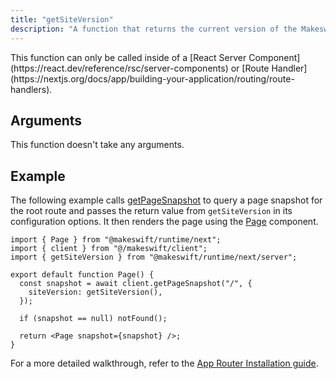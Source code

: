 ```yaml
---
title: "getSiteVersion"
description: "A function that returns the current version of the Makeswift site. This function is currently only used when calling `getPageSnapshot` when using **App Router** in Next.js."
---
```


<Warning>
  This function can only be called inside of a [React Server
  Component](https://react.dev/reference/rsc/server-components) or [Route
  Handler](https://nextjs.org/docs/app/building-your-application/routing/route-handlers).
</Warning>

## Arguments

This function doesn't take any arguments.

## Example

The following example calls [getPageSnapshot](/developer/reference/client/get-page-snapshot) to query a page snapshot for the root route and passes the return value from `getSiteVersion` in its configuration options. It then renders the page using the [Page](/developer/reference/components/page) component.

```tsx
import { Page } from "@makeswift/runtime/next";
import { client } from "@/makeswift/client";
import { getSiteVersion } from "@makeswift/runtime/next/server";

export default function Page() {
  const snapshot = await client.getPageSnapshot("/", {
    siteVersion: getSiteVersion(),
  });

  if (snapshot == null) notFound();

  return <Page snapshot={snapshot} />;
}
```

For a more detailed walkthrough, refer to the [App Router Installation guide](/developer/app-router/installation).

